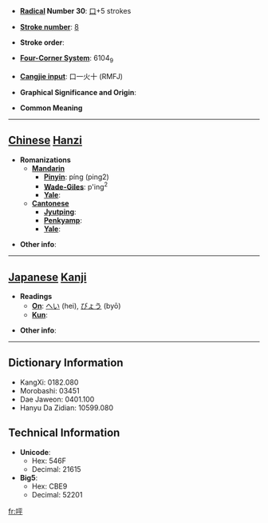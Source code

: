 * '''[[Wiktionary:Chinese radical index| Radical]] Number 30''': [[Wiktionary:Chinese radical index 口|口]]+5 strokes

* '''[[Wiktionary:Chinese total strokes index|Stroke number]]''': [[Wiktionary:Chinese total strokes index 8|8]]

* '''Stroke order''': 

* '''[[Wiktionary:Chinese four corner index|Four-Corner System]]''': 6104<sub>9</sub>

* '''[[Wiktionary:Chinese Cangjie index|Cangjie input]]''': 口一火十 (RMFJ)

* '''Graphical Significance and Origin''': 

* '''Common Meaning'''

----

== [[Chinese]] [[Hanzi]] ==

* '''Romanizations'''
** '''[[Mandarin]]'''
*** '''[[Pinyin]]''': píng (ping2)
*** '''[[Wade-Giles]]''': p'ing<sup>2</sup>
*** '''[[Yale]]''': 
** '''[[Cantonese]]'''
*** '''[[Jyutping]]''':
*** '''[[Penkyamp]]''': 
*** '''[[Yale]]''': 

* '''Other info''': 

----

== [[Japanese]] [[Kanji]] ==

* '''Readings'''
** '''[[On]]''': [[へい]] (hei), [[びょう]] (byō)
** '''[[Kun]]''': 

* '''Other info''':  

----

== Dictionary Information ==

* KangXi: 0182.080
* Morobashi: 03451
* Dae Jaweon: 0401.100
* Hanyu Da Zidian: 10599.080

== Technical Information ==

* '''Unicode''':
** Hex: 546F
** Decimal: 21615
* '''Big5''':
** Hex: CBE9
** Decimal: 52201

[[fr:呯]]